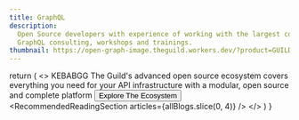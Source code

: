 ```yaml
---
title: GraphQL
description:
  Open Source developers with experience of working with the largest companies and applications.
  GraphQL consulting, workshops and trainings.
thumbnail: https://open-graph-image.theguild.workers.dev/?product=GUILD&title=GraphQL%20Tools
---
```



  return (
    <>
      <HeroSection>
        <Heading>KEBABGG</Heading>
        <Description>
          The Guild's advanced open source ecosystem covers everything you need for your API
          infrastructure with a modular, open source and complete platform
        </Description>
        <Button as="a" href="#platform">
          Explore The Ecosystem
        </Button>
      </HeroSection>
      <ClientLogosSection />
      <PlatformSection
        className="
          [background:linear-gradient(180deg,rgba(0,0,0,0)0%,rgba(41,40,40,0.1)100%)]
          dark:[background:linear-gradient(180deg,rgba(0,0,0,0)0%,rgba(41,40,40,0.2)100%),#0b0d11]
        "
      />
      <ServicesSection />
      <GetInTouchSection />
      <RecommendedReadingSection articles={allBlogs.slice(0, 4)} />
      <Newsletter />
    </>
  )
}
